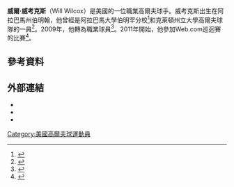 {{Infobox golfer
| name              = Will Wilcox
| image             = 
| image_size        = <!-- e.g. 250px (default is 200px) -->
| caption           = 
| fullname          = 
| nickname          = 
| birth_date        = {{Birth date and age|1986|6|2}}
| birth_place       = [[Birmingham,_Alabama|Birmingham, Alabama]]
| death_date        = <!-- {{Death date and age|YYYY|MM|DD|1986|6|2}} -->
| death_place       = 
| height            = {{height|ft=6|in=1}}
| weight            = {{convert|160|lb|kg st|abbr=on}}
| nationality       = {{USA}}
| residence         = [[Birmingham,_Alabama|Birmingham, Alabama]]
| spouse            = 
| partner           = 
| children          = 
| college           = [[阿拉巴馬大學伯明罕分校|阿拉巴馬大學伯明罕分校]]<br>[[克萊頓州立大學|克萊頓州立大學]]
| yearpro           = 2009
| retired           = <!-- Year retired -->
| tour              = [[PGA巡迴賽|PGA巡迴賽]]<br>[[Web.com_Tour|Web.com Tour]]
| extour            = [[Canadian_Tour|Canadian Tour]]<br>[[Hooters_Tour|Hooters Tour]]
| prowins           = 4
| pgawins           = <!-- Number of PGA Tour wins -->
| eurowins          = <!-- Number of European Tour wins -->
| japwins           = <!-- Number of Japan Golf Tour wins -->
| asiawins          = <!-- Number of Asian Tour wins -->
| sunwins           = <!-- Number of Sunshine Tour wins -->
| auswins           = <!-- Number of PGA Tour of Australasia wins -->
| nwidewins         = 1
| chalwins          = <!-- Number of Challenge Tour wins -->
| champwins         = <!-- Number of Champions Tour wins -->
| seneurowins       = <!-- Number of European Seniors Tour wins -->
| otherwins         = 3
| majorwins         = <!-- Number of Major Championship wins -->
| masters           = DNP
| usopen            = CUT: 2011
| open              = DNP
| pga               = DNP
| wghofid           = <!-- World Golf Hall of Fame member ID -->
| wghofyear         = <!-- World Golf Hall of Fame year inducted -->
| award1            = <!-- Achievement or award details -->
| year1             = <!-- Year(s) of achievement or award -->
| award2            = 
| year2             = 
| awardssection     = <!-- location of awards page or section -->
}}
'''威爾·威考克斯'''（Will Wilcox）是美國的一位職業高爾夫球手。威考克斯出生在阿拉巴馬州伯明翰，他曾經是阿拉巴馬大學伯明罕分校<ref>{{cite web |url=http://www.uabsports.com/sports/m-golf/spec-rel/042913aab.html |title=Big Weekend For Pair Of Former UAB Golfers |accessdate=April 29, 2013 |archive-url=https://web.archive.org/web/20160304004148/http://www.uabsports.com/sports/m-golf/spec-rel/042913aab.html |archive-date=2016-03-04 |dead-url=yes }}</ref>和克萊頓州立大學高爾夫球隊的一員<ref>{{cite web |url=http://www.claytonstatesports.com/sports/mgolf/2012-13/releases/201304282e5z5p |title=Former Laker All-American Wilcox wins South Georgia Classic |accessdate=April 29, 2013 |deadurl=yes |archiveurl=https://web.archive.org/web/20130812233918/http://www.claytonstatesports.com/sports/mgolf/2012-13/releases/201304282e5z5p |archivedate=2013年8月12日 }}</ref>。2009年，他轉為職業球員<ref>{{cite web |url=http://ngahooters.tourgolfscores.com/public/standings/player_stats.cfm?pcid=2444&yearID=&tid= |title=Will Wilcox – Player stats |publisher=NGA Hooters Tour |accessdate=April 29, 2013 |archive-date=2013-06-30 |archive-url=https://archive.is/20130630112107/http://ngahooters.tourgolfscores.com/public/standings/player_stats.cfm?pcid=2444&yearID=&tid= |dead-url=no }}</ref>。2011年開始，他參加Web.com巡迴賽的比賽<ref>{{cite news |url=http://espn.go.com/golf/story/_/id/9221840/will-wilcox-wins-webcom-tour-south-georgia-classic |title=Will Wilcox gets first victory |work=ESPN |agency=Associated Press |date=April 28, 2013 |accessdate=April 29, 2013 |archive-date=2016-03-05 |archive-url=https://web.archive.org/web/20160305065150/http://espn.go.com/golf/story/_/id/9221840/will-wilcox-wins-webcom-tour-south-georgia-classic |dead-url=no }}</ref>。
==參考資料==
{{reflist}}
==外部連結==
*{{official website|http://www.willwilcoxgolf.com}}
*{{PGATour player|34265.will-wilcox}}
*{{OWGR|14696}}
[[Category:美國高爾夫球運動員|Category:美國高爾夫球運動員]]